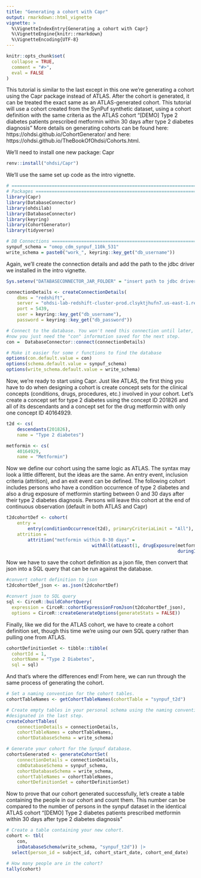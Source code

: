 ```yaml
---
title: "Generating a cohort with Capr"
output: rmarkdown::html_vignette
vignette: >
  %\VignetteIndexEntry{Generating a cohort with Capr}
  %\VignetteEngine{knitr::rmarkdown}
  %\VignetteEncoding{UTF-8}
---
```


```r
knitr::opts_chunk$set(
  collapse = TRUE,
  comment = "#>",
  eval = FALSE
)
```

This tutorial is similar to the last except in this one we're generating a 
cohort using the Capr package instead of ATLAS. After the cohort is generated, 
it can be treated the exact same as an ATLAS-generated cohort. This tutorial 
will use a cohort created from the SynPuf synthetic dataset, using a cohort 
definition with the same criteria as the ATLAS cohort "[DEMO] Type 2 diabetes 
patients prescribed metformin within 30 days after type 2 diabetes diagnosis"
More details on generating cohorts can be found here: 
https://ohdsi.github.io/CohortGenerator/ and here: 
https://ohdsi.github.io/TheBookOfOhdsi/Cohorts.html. 

We'll need to install one new package: Capr

```r
renv::install("ohdsi/Capr")
```

We'll use the same set up code as the intro vignette. 

```r
# ==============================================================================
# Packages =====================================================================
library(Capr)
library(DatabaseConnector)
library(ohdsilab)
library(DatabaseConnector)
library(keyring)
library(CohortGenerator)
library(tidyverse)

# DB Connections ===============================================================
synpuf_schema = "omop_cdm_synpuf_110k_531"
write_schema = paste0("work_", keyring::key_get("db_username"))
```

Again, we'll create the connection details and add the path to the jdbc driver 
we installed in the intro vignette.

```r
Sys.setenv("DATABASECONNECTOR_JAR_FOLDER" = "insert path to jdbc driver here")

connectionDetails <- createConnectionDetails(
	dbms = "redshift",
	server = "ohdsi-lab-redshift-cluster-prod.clsyktjhufn7.us-east-1.redshift.amazonaws.com/ohdsi_lab",
	port = 5439,
	user = keyring::key_get("db_username"),
	password = keyring::key_get("db_password"))

# Connect to the database. You won't need this connection until later, but for 
#now you just need the "con" information saved for the next step.
con =  DatabaseConnector::connect(connectionDetails)

# Make it easier for some r functions to find the database
options(con.default.value = con)
options(schema.default.value = synpuf_schema)
options(write_schema.default.value = write_schema)
```

Now, we're ready to start using Capr. Just like ATLAS, the first thing you have
to do when designing a cohort is create concept sets for the clinical concepts 
(conditions, drugs, procedures, etc.) involved in your cohort. Let's create a
concept set for type 2 diabetes using the concept ID 201826 and all of its 
descendants and a concept set for the drug metformin with only one concept ID 
40164929.

```r
t2d <- cs(
	descendants(201826),
	name = "Type 2 diabetes")

metformin <- cs(
	40164929,
	name = "Metformin")
```

Now we define our cohort using the same logic as ATLAS. The syntax may look a
little different, but the ideas are the same. An entry event, 
inclusion criteria (attrition), and an exit event can be defined. The following
cohort includes persons who have a condition occurrence of type 2 diabetes and 
also a drug exposure of metformin starting between 0 and 30 days after their 
type 2 diabetes diagnosis. Persons will leave this cohort at the end of 
continuous observation (default in both ATLAS and Capr)

```r
t2dcohortDef <- cohort(
	entry = 
		entry(conditionOccurrence(t2d), primaryCriteriaLimit = "All"),
	attrition = 
		attrition("metformin within 0-30 days" = 
								withAll(atLeast(1, drugExposure(metformin), 
																duringInterval(eventStarts(0,30))))))
```

Now we have to save the cohort definition as a json file, then convert that json
into a SQL query that can be run against the database.

```r
#convert cohort definition to json
t2dcohortDef_json <- as.json(t2dcohortDef)

#convert json to SQL query
sql <- CirceR::buildCohortQuery(
  expression = CirceR::cohortExpressionFromJson(t2dcohortDef_json),
  options = CirceR::createGenerateOptions(generateStats = FALSE))
```

Finally, like we did for the ATLAS cohort, we have to create a cohort definition
set, though this time we're using our own SQL query rather than pulling one from
ATLAS.

```r
cohortDefinitionSet <- tibble::tibble(
  cohortId = 1,
  cohortName = "Type 2 Diabetes",
  sql = sql)
```

And that's where the differences end! From here, we can run through the same 
process of generating the cohort.

```r
# Set a naming convention for the cohort tables.
cohortTableNames <- getCohortTableNames(cohortTable = "synpuf_t2d")

# Create empty tables in your personal schema using the naming convention
#designated in the last step.
createCohortTables(
	connectionDetails = connectionDetails,
	cohortTableNames = cohortTableNames,
	cohortDatabaseSchema = write_schema)

# Generate your cohort for the Synpuf database.
cohortsGenerated <- generateCohortSet(
	connectionDetails = connectionDetails,
	cdmDatabaseSchema = synpuf_schema,
	cohortDatabaseSchema = write_schema,
	cohortTableNames = cohortTableNames,
	cohortDefinitionSet = cohortDefinitionSet)
```

Now to prove that our cohort generated successfully, let's create a table 
containing the people in our cohort and count them. This number can be compared 
to the number of persons in the synpuf dataset in the identical ATLAS cohort 
"[DEMO] Type 2 diabetes patients prescribed metformin within 30 days after type 
2 diabetes diagnosis"

```r
# Create a table containing your new cohort.
cohort <- tbl(
	con,
	inDatabaseSchema(write_schema, "synpuf_t2d")) |>
  select(person_id = subject_id, cohort_start_date, cohort_end_date)

# How many people are in the cohort?
tally(cohort)
```
